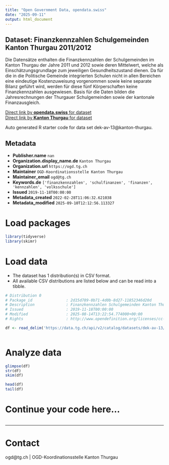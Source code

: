 ```yaml
---
title: "Open Government Data, opendata.swiss"
date: "2025-09-11"
output: html_document
---
```


## Dataset: Finanzkennzahlen Schulgemeinden Kanton Thurgau 2011/2012

Die Datensätze enthalten die Finanzkennzahlen der Schulgemeinden im Kanton Thurgau der Jahre 2011 und 2012 sowie deren Mittelwert, welche als Einschätzungsgrundlage zum jeweiligen Gesundheitszustand dienen. Da für die in die Politische Gemeinde integrierten Schulen nicht in allen Bereichen eine eindeutige Kostenzuweisung vorgenommen sowie keine separate Bilanz geführt wird, werden für diese fünf Körperschaften keine Finanzkennzahlen ausgewiesen. Basis für die Daten bilden die Jahresrechnungen der Thurgauer Schulgemeinden sowie der kantonale Finanzausgleich.

[Direct link by **opendata.swiss** for dataset](https://opendata.swiss/de/dataset/finanzkennzahlen-schulgemeinden-kanton-thurgau-2011-2012)<br>
[Direct link by **Kanton Thurgau** for dataset](https://data.tg.ch/explore/dataset/dek-av-13/)

Auto generated R starter code for data set dek-av-13@kanton-thurgau.

## Metadata

- **Publisher.name** `nan`
- **Organization.display_name.de** `Kanton Thurgau`
- **Organization.url** `https://ogd.tg.ch`
- **Maintainer** `OGD-Koordinationsstelle Kanton Thurgau`
- **Maintainer_email** `ogd@tg.ch`
- **Keywords.de** `['finanzkennzahlen', 'schulfinanzen', 'finanzen', 'kennzahlen', 'volksschule']`
- **Issued** `2019-11-18T00:00:00`
- **Metadata_created** `2022-02-28T11:06:32.621038`
- **Metadata_modified** `2025-09-10T12:12:56.113327`


# Load packages

```r

library(tidyverse)
library(skimr)

```

# Load data

-   The dataset has 1 distribution(s) in CSV format.
-   All available CSV distributions are listed below and can be read into a tibble.

```r

# Distribution 0
# Package_id               : 2d15d789-0b71-4d0b-8d27-11852346d20d
# Description              : Finanzkennzahlen Schulgemeinden Kanton Thurgau 2011/2012 (csv)
# Issued                   : 2019-11-18T00:00:00
# Modified                 : 2025-08-14T13:22:54.774000+00:00
# Rights                   : http://www.opendefinition.org/licenses/cc-by/

df <- read_delim('https://data.tg.ch/api/v2/catalog/datasets/dek-av-13/exports/csv?use_labels=true')



```

# Analyze data

```r

glimpse(df)
str(df)
skim(df)

head(df)
tail(df)

```

# Continue your code here...

```r

```

------------------------------------------------------------------------

# Contact

ogd@tg.ch | OGD-Koordinationsstelle Kanton Thurgau
